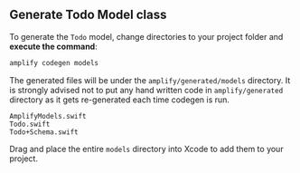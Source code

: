 ## Generate Todo Model class

To generate the `Todo` model, change directories to your project folder and **execute the command**:

```bash
amplify codegen models
```

The generated files will be under the `amplify/generated/models` directory. It is strongly advised not to put any hand written code in `amplify/generated` directory as it gets re-generated each time codegen is run. 
```
AmplifyModels.swift
Todo.swift
Todo+Schema.swift
```
Drag and place the entire `models` directory into Xcode to add them to your project.
